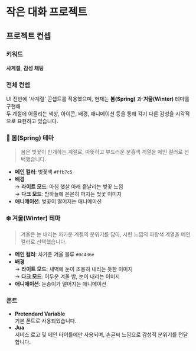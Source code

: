 
<Meta title="Introduction/2. 프로젝트 컨셉" />

# 작은 대화 프로젝트

## 프로젝트 컨셉

### 키워드

**사계절**, **감성 채팅**

### 전체 컨셉

UI 전반에 '사계절' 콘셉트를 적용했으며, 현재는 **봄(Spring)** 과 **겨울(Winter)** 테마를 구현해  
두 계절에 어울리는 색상, 아이콘, 배경, 애니메이션 등을 통해 각기 다른 감성을 시각적으로 표현하고 있습니다.

### 🌸 봄(Spring) 테마

> 봄은 벚꽃이 만개하는 계절로, 따뜻하고 부드러운 분홍색 계열을 메인 컬러로 선택했습니다.

- **메인 컬러**: 벚꽃색 `#ffb7c5`
- **배경**  
  → **라이트 모드**: 아침 햇살 아래 흩날리는 벚꽃 느낌  
  → **다크 모드**: 밤하늘에 은은히 퍼지는 벚꽃 이미지
- **애니메이션**: 벚꽃이 떨어지는 애니메이션

### ❄️ 겨울(Winter) 테마

> 겨울은 눈 내리는 차가운 계절의 분위기를 담아, 시린 느낌의 파랑색 계열을 메인 컬러로 선택했습니다.

- **메인 컬러**: 차가운 겨울 블루 `#0c436e`
- **배경**  
  → **라이트 모드**: 새벽에 눈이 조용히 내리는 듯한 이미지  
  → **다크 모드**: 어두운 겨울 밤, 눈이 내리는 이미지
- **애니메이션**: 눈송이가 떨어지는 애니메이션

### 폰트

- **Pretendard Variable**  
  기본 폰트로 사용되었습니다.
- **Jua**  
  서비스 로고 및 메인 타이틀에만 사용되며, 손글씨 느낌으로 감성적 분위기를 전달합니다.
